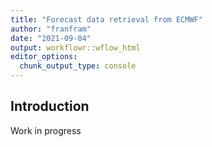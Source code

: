 ```yaml
---
title: "Forecast data retrieval from ECMWF"
author: "franfram"
date: "2021-09-04"
output: workflowr::wflow_html
editor_options:
  chunk_output_type: console
---
```


## Introduction

Work in progress

```r

```


